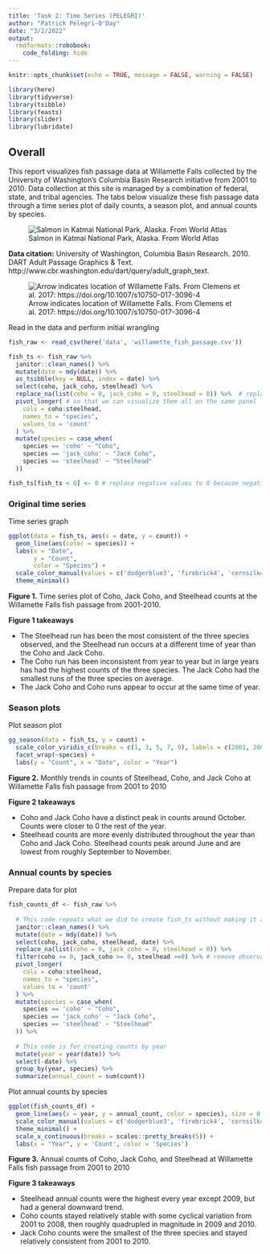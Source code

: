 ```yaml
---
title: 'Task 2: Time Series (PELEGRI)'
author: "Patrick Pelegri-O'Day"
date: "3/2/2022"
output:
  rmdformats::robobook:
    code_folding: hide
---
```


```r
knitr::opts_chunk$set(echo = TRUE, message = FALSE, warning = FALSE)

library(here)
library(tidyverse)
library(tsibble)
library(feasts)
library(slider)
library(lubridate)
```

## Overall {.tabset}

This report visualizes fish passage data at Willamette Falls collected by the University of Washington's Columbia Basin Research initiative from 2001 to 2010. Data collection at this site is managed by a combination of federal, state, and tribal agencies. The tabs below visualize these fish passage data through a time series plot of daily counts, a season plot, and annual counts by species. 

![Salmon in Katmai National Park, Alaska. From World Atlas](https://www.worldatlas.com/r/w768/upload/bf/a2/f8/shutterstock-164489237.jpg)


**Data citation:** University of Washington, Columbia Basin Research. 2010. DART Adult Passage Graphics & Text. http://www.cbr.washington.edu/dart/query/adult_graph_text.

![Arrow indicates location of Willamette Falls. From Clemens et al. 2017: https://doi.org/10.1007/s10750-017-3096-4](data/willamette_falls.png)

Read in the data and perform initial wrangling
```r
fish_raw <- read_csv(here('data', 'willamette_fish_passage.csv'))

fish_ts <- fish_raw %>% 
  janitor::clean_names() %>% 
  mutate(date = mdy(date)) %>% 
  as_tsibble(key = NULL, index = date) %>%   
  select(coho, jack_coho, steelhead) %>% 
  replace_na(list(coho = 0, jack_coho = 0, steelhead = 0)) %>%  # replace NA values with 0
  pivot_longer( # so that we can visualize them all on the same panel
    cols = coho:steelhead,
    names_to = "species",
    values_to = 'count'
  ) %>% 
  mutate(species = case_when(
    species == 'coho' ~ "Coho",
    species == 'jack_coho' ~ "Jack Coho",
    species == 'steelhead' ~ "Steelhead"
  ))

fish_ts[fish_ts < 0] <- 0 # replace negative values to 0 because negative counts don't make sense and time series has an issue if there are missing values.
```


### Original time series

Time series graph
```r
ggplot(data = fish_ts, aes(x = date, y = count)) +
  geom_line(aes(color = species)) +
  labs(x = "Date",
       y = "Count",
       color = "Species") +
  scale_color_manual(values = c('dodgerblue3', 'firebrick4', 'cornsilk4')) +
  theme_minimal()
```

**Figure 1.** Time series plot of Coho, Jack Coho, and Steelhead counts at the Willamette Falls fish passage from 2001-2010.

**Figure 1 takeaways**

* The Steelhead run has been the most consistent of the three species observed, and the Steelhead run occurs at a different time of year than the Coho and Jack Coho.
* The Coho run has been inconsistent from year to year but in large years has had the highest counts of the three species. The Jack Coho had the smallest runs of the three species on average. 
* The Jack Coho and Coho runs appear to occur at the same time of year.

### Season plots

Plot season plot
```r
gg_season(data = fish_ts, y = count) +
  scale_color_viridis_c(breaks = c(1, 3, 5, 7, 9), labels = c(2001, 2003, 2005, 2007, 2009)) +
  facet_wrap(~species) +
  labs(y = "Count", x = "Date", color = "Year")
```
**Figure 2.** Monthly trends in counts of Steelhead, Coho, and Jack Coho at Willamette Falls fish passage from 2001 to 2010

**Figure 2 takeaways**

* Coho and Jack Coho have a distinct peak in counts around October. Counts were closer to 0 the rest of the year.
* Steelhead counts are more evenly distributed throughout the year than Coho and Jack Coho. Steelhead counts peak around June and are lowest from roughly September to November.

### Annual counts by species

Prepare data for plot
```r
fish_counts_df <- fish_raw %>% 
  
  # This code repeats what we did to create fish_ts without making it a ts, except observations with negative counts are removed instead of replaced with 0
  janitor::clean_names() %>% 
  mutate(date = mdy(date)) %>% 
  select(coho, jack_coho, steelhead, date) %>% 
  replace_na(list(coho = 0, jack_coho = 0, steelhead = 0)) %>%
  filter(coho >= 0, jack_coho >= 0, steelhead >=0) %>% # remove observations with negative counts
  pivot_longer( 
    cols = coho:steelhead,
    names_to = "species",
    values_to = 'count'
  ) %>% 
  mutate(species = case_when(
    species == 'coho' ~ "Coho",
    species == 'jack_coho' ~ "Jack Coho",
    species == 'steelhead' ~ "Steelhead"
  )) %>% 
  
  # This code is for creating counts by year
  mutate(year = year(date)) %>% 
  select(-date) %>% 
  group_by(year, species) %>% 
  summarize(annual_count = sum(count))
```

Plot annual counts by species
```r
ggplot(fish_counts_df) +
  geom_line(aes(x = year, y = annual_count, color = species), size = 0.7) +
  scale_color_manual(values = c('dodgerblue3', 'firebrick4', 'cornsilk4')) +
  theme_minimal() + 
  scale_x_continuous(breaks = scales::pretty_breaks(5)) +
  labs(x = "Year", y = 'Count', color = 'Species')
```

**Figure 3.** Annual counts of Coho, Jack Coho, and Steelhead at Willamette Falls fish passage from 2001 to 2010

**Figure 3 takeaways**

* Steelhead annual counts were the highest every year except 2009, but had a general downward trend.
* Coho counts stayed relatively stable with some cyclical variation from 2001 to 2008, then roughly quadrupled in magnitude in 2009 and 2010.
* Jack Coho counts were the smallest of the three species and stayed relatively consistent from 2001 to 2010.